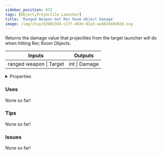 ```yaml
---
sidebar_position: 672
tags: [Object,Projectile Launcher]
title: 'Ranged Weapon Get Rec Room Object Damage'
image: /img/chip/630823d4-c27f-493e-81a3-ae482448403d.svg
---
```


Returns the damage value that projectiles from the target launcher will do when hitting Rec Room Objects.



<IChip uuid="630823d4-c27f-493e-81a3-ae482448403d"/>

<table><thead><tr><th>Inputs</th><th>Outputs</th></tr></thead><tbody><tr><td>ranged weapon | Target</td><td>int | Damage</td></tr></tbody></table>

<details>
  <summary>Properties</summary>
  <div>
    <div>
    <table>
      <tbody>
        <tr>
          <td>Is beta required?</td>
          <td>No</td>
        </tr>
        <tr>
          <td>Is chip a trolling risk?</td>
          <td>No</td>
        </tr>
        <tr>
          <td>Is chip a role assignment risk?</td>
          <td>No</td>
        </tr>
        <tr>
          <td>Chip UUID</td>
          <td>630823d4-c27f-493e-81a3-ae482448403d</td>
        </tr>
        <tr>
          <td>Room availability</td>
          <td>Available everywhere</td>
        </tr>
      </tbody>
    </table>
    </div>
  </div>
</details>

### Uses

None so far!

### Tips

None so far!

### Issues

None so far!